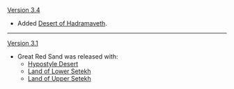 {{Change History/Header}}
[[Version 3.4]]
* Added [[Desert of Hadramaveth]].
----
[[Version 3.1]]
* Great Red Sand was released with:
** [[Hypostyle Desert]]
** [[Land of Lower Setekh]]
** [[Land of Upper Setekh]]